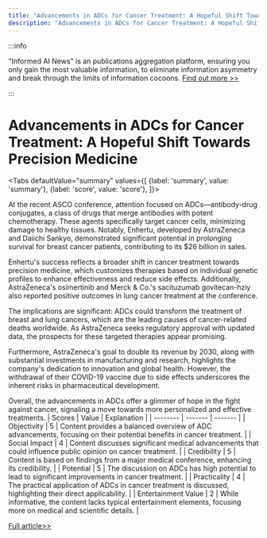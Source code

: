```yaml
---
title: "Advancements in ADCs for Cancer Treatment: A Hopeful Shift Towards Precision Medicine"
description: "Advancements in ADCs for Cancer Treatment: A Hopeful Shift Towards Precision Medicine"
---
```



:::info

"Informed AI News" is an publications aggregation platform, ensuring you only gain the most valuable information, to eliminate information asymmetry and break through the limits of information cocoons.  [Find out more >>](/)

:::

# Advancements in ADCs for Cancer Treatment: A Hopeful Shift Towards Precision Medicine


<Tabs
	defaultValue="summary"
	values={[
	{label: 'summary', value: 'summary'},
	{label: 'score', value: 'score'},
]}>
<TabItem value="summary">


At the recent ASCO conference, attention focused on ADCs—antibody-drug conjugates, a class of drugs that merge antibodies with potent chemotherapy. These agents specifically target cancer cells, minimizing damage to healthy tissues. Notably, Enhertu, developed by AstraZeneca and Daiichi Sankyo, demonstrated significant potential in prolonging survival for breast cancer patients, contributing to its $26 billion in sales.

Enhertu's success reflects a broader shift in cancer treatment towards precision medicine, which customizes therapies based on individual genetic profiles to enhance effectiveness and reduce side effects. Additionally, AstraZeneca's osimertinib and Merck & Co.'s sacituzumab govitecan-hziy also reported positive outcomes in lung cancer treatment at the conference.

The implications are significant: ADCs could transform the treatment of breast and lung cancers, which are the leading causes of cancer-related deaths worldwide. As AstraZeneca seeks regulatory approval with updated data, the prospects for these targeted therapies appear promising.

Furthermore, AstraZeneca's goal to double its revenue by 2030, along with substantial investments in manufacturing and research, highlights the company's dedication to innovation and global health. However, the withdrawal of their COVID-19 vaccine due to side effects underscores the inherent risks in pharmaceutical development.

Overall, the advancements in ADCs offer a glimmer of hope in the fight against cancer, signaling a move towards more personalized and effective treatments.
</TabItem>
<TabItem value="score">
	| Scores     | Value   | Explanation |
	| -------- | ------- | ------- |
	| Objectivity  | 5    | Content provides a balanced overview of ADC advancements, focusing on their potential benefits in cancer treatment.    |
	| Social Impact | 4     | Content discusses significant medical advancements that could influence public opinion on cancer treatment.    |
	| Credibility    | 5    | Content is based on findings from a major medical conference, enhancing its credibility.    |
	| Potential    | 5    | The discussion on ADCs has high potential to lead to significant improvements in cancer treatment.    |
	| Practicality    | 4    | The practical application of ADCs in cancer treatment is discussed, highlighting their direct applicability.    |
	| Entertainment Value    | 2    | While informative, the content lacks typical entertainment elements, focusing more on medical and scientific details.    |
</TabItem>
</Tabs>

[Full article>>](https://readhub.cn/topic/8a6dwdIGdUi)
